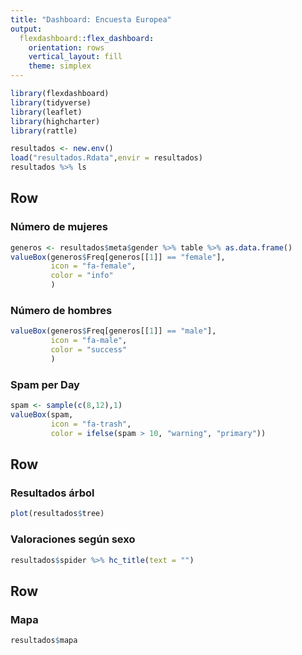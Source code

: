 ```yaml
---
title: "Dashboard: Encuesta Europea"
output: 
  flexdashboard::flex_dashboard:
    orientation: rows
    vertical_layout: fill
    theme: simplex
---
```


```r
library(flexdashboard)
library(tidyverse)
library(leaflet)
library(highcharter)
library(rattle)

resultados <- new.env()
load("resultados.Rdata",envir = resultados)
resultados %>% ls
```


Row
-----------------------------------------------------------------------

    
### Número de mujeres
```r
generos <- resultados$meta$gender %>% table %>% as.data.frame()
valueBox(generos$Freq[generos[[1]] == "female"],
         icon = "fa-female",
         color = "info"
         )
```


### Número de hombres
```r
valueBox(generos$Freq[generos[[1]] == "male"],
         icon = "fa-male",
         color = "success"
         )
```

### Spam per Day

```r
spam <- sample(c(8,12),1)
valueBox(spam, 
         icon = "fa-trash",
         color = ifelse(spam > 10, "warning", "primary"))
```    
    
    
Row
-----------------------------------------------------------------------

### Resultados árbol
```r
plot(resultados$tree)
```

### Valoraciones según sexo
```r
resultados$spider %>% hc_title(text = "")
```


Row
-----------------------------------------------------------------------

### Mapa

```r
resultados$mapa
```

